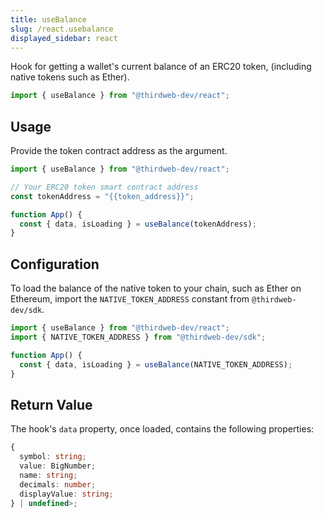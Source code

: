 ```yaml
---
title: useBalance
slug: /react.usebalance
displayed_sidebar: react
---
```


Hook for getting a wallet's current balance of an ERC20 token, (including native tokens such as Ether).

```jsx
import { useBalance } from "@thirdweb-dev/react";
```

## Usage

Provide the token contract address as the argument.

```jsx
import { useBalance } from "@thirdweb-dev/react";

// Your ERC20 token smart contract address
const tokenAddress = "{{token_address}}";

function App() {
  const { data, isLoading } = useBalance(tokenAddress);
}
```

## Configuration

To load the balance of the native token to your chain, such as Ether on Ethereum, import the `NATIVE_TOKEN_ADDRESS` constant from `@thirdweb-dev/sdk`.

```jsx
import { useBalance } from "@thirdweb-dev/react";
import { NATIVE_TOKEN_ADDRESS } from "@thirdweb-dev/sdk";

function App() {
  const { data, isLoading } = useBalance(NATIVE_TOKEN_ADDRESS);
}
```

## Return Value

The hook's `data` property, once loaded, contains the following properties:

```ts
{
  symbol: string;
  value: BigNumber;
  name: string;
  decimals: number;
  displayValue: string;
} | undefined>;
```
